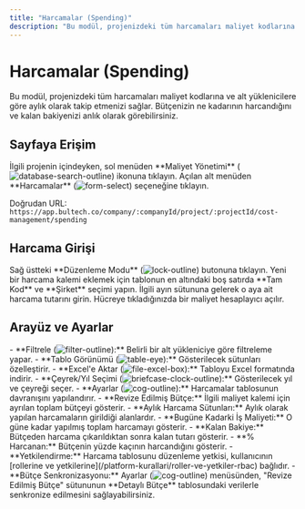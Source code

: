 ```yaml
---
title: "Harcamalar (Spending)"
description: "Bu modül, projenizdeki tüm harcamaları maliyet kodlarına ve alt yüklenicilere göre aylık olarak takip etmenizi sağlar."
---
```


# Harcamalar (Spending)

Bu modül, projenizdeki tüm harcamaları maliyet kodlarına ve alt yüklenicilere göre aylık olarak takip etmenizi sağlar. Bütçenizin ne kadarının harcandığını ve kalan bakiyenizi anlık olarak görebilirsiniz.

## Sayfaya Erişim

<Steps>
  <Step title="Maliyet Yönetimine Gidin">
    İlgili projenin içindeyken, sol menüden **Maliyet Yönetimi** (<img src="/icons/database-search-outline.svg" alt="database-search-outline" className="inline align-middle dark:invert" style={{width: '16px', height: '16px', margin: 0}} />) ikonuna tıklayın.
  </Step>
  <Step title="Harcamalar'ı Seçin">
    Açılan alt menüden **Harcamalar** (<img src="/icons/form-select.svg" alt="form-select" className="inline align-middle dark:invert" style={{width: '16px', height: '16px', margin: 0}} />) seçeneğine tıklayın.
  </Step>
</Steps>

Doğrudan URL: `https://app.bultech.co/company/:companyId/project/:projectId/cost-management/spending`

## Harcama Girişi

<Steps>
  <Step title="Düzenleme Modunu Açın">
    Sağ üstteki **Düzenleme Modu** (<img src="/icons/lock-outline.svg" alt="lock-outline" className="inline align-middle dark:invert" style={{width: '16px', height: '16px', margin: 0}} />) butonuna tıklayın.
  </Step>
  <Step title="Yeni Satır Ekleyin">
    Yeni bir harcama kalemi eklemek için tablonun en altındaki boş satırda **Tam Kod** ve **Şirket** seçimi yapın.
  </Step>
  <Step title="Harcama Tutarını Girin">
    İlgili ayın sütununa gelerek o aya ait harcama tutarını girin. Hücreye tıkladığınızda bir maliyet hesaplayıcı açılır.
  </Step>
</Steps>

## Arayüz ve Ayarlar

<AccordionGroup>
  <Accordion title="Global Aksiyonlar">
    - **Filtrele (<img src="/icons/filter-outline.svg" alt="filter-outline" className="inline align-middle dark:invert" style={{width: '16px', height: '16px', margin: 0}} />):** Belirli bir alt yükleniciye göre filtreleme yapar.
    - **Tablo Görünümü (<img src="/icons/table-eye.svg" alt="table-eye" className="inline align-middle dark:invert" style={{width: '16px', height: '16px', margin: 0}} />):** Gösterilecek sütunları özelleştirir.
    - **Excel'e Aktar (<img src="/icons/file-excel-box.svg" alt="file-excel-box" className="inline align-middle dark:invert" style={{width: '16px', height: '16px', margin: 0}} />):** Tabloyu Excel formatında indirir.
    - **Çeyrek/Yıl Seçimi (<img src="/icons/briefcase-clock-outline.svg" alt="briefcase-clock-outline" className="inline align-middle dark:invert" style={{width: '16px', height: '16px', margin: 0}} />):** Gösterilecek yıl ve çeyreği seçer.
    - **Ayarlar (<img src="/icons/cog-outline.svg" alt="cog-outline" className="inline align-middle dark:invert" style={{width: '16px', height: '16px', margin: 0}} />):** Harcamalar tablosunun davranışını yapılandırır.
  </Accordion>
  <Accordion title="Harcama Tablosu Sütunları">
    - **Revize Edilmiş Bütçe:** İlgili maliyet kalemi için ayrılan toplam bütçeyi gösterir.
    - **Aylık Harcama Sütunları:** Aylık olarak yapılan harcamaların girildiği alanlardır.
    - **Bugüne Kadarki İş Maliyeti:** O güne kadar yapılmış toplam harcamayı gösterir.
    - **Kalan Bakiye:** Bütçeden harcama çıkarıldıktan sonra kalan tutarı gösterir.
    - **% Harcanan:** Bütçenin yüzde kaçının harcandığını gösterir.
  </Accordion>
  <Accordion title="Önemli Notlar">
    - **Yetkilendirme:** Harcama tablosunu düzenleme yetkisi, kullanıcının [rollerine ve yetkilerine](/platform-kurallari/roller-ve-yetkiler-rbac) bağlıdır.
    - **Bütçe Senkronizasyonu:** Ayarlar (<img src="/icons/cog-outline.svg" alt="cog-outline" className="inline align-middle dark:invert" style={{width: '16px', height: '16px', margin: 0}} />) menüsünden, "Revize Edilmiş Bütçe" sütununun **Detaylı Bütçe** tablosundaki verilerle senkronize edilmesini sağlayabilirsiniz.
  </Accordion>
</AccordionGroup>
